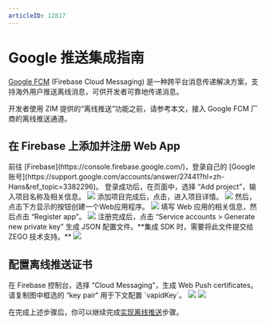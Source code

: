 ```yaml
---
articleID: 12817
---
```


# Google 推送集成指南

[Google FCM](https://firebase.google.com) (Firebase Cloud Messaging) 是一种跨平台消息传递解决方案，支持海外用户推送离线消息，可供开发者可靠地传递消息。
  
开发者使用 ZIM 提供的“离线推送”功能之前，请参考本文，接入 Google FCM 厂商的离线推送通道。  

## 在 Firebase 上添加并注册 Web App

<Steps>
<Step title="登录 Firebase">
前往 [Firebase](https://console.firebase.google.com/)，登录自己的 [Google 账号](https://support.google.com/accounts/answer/27441?hl=zh-Hans&ref_topic=3382296)。
</Step>
<Step title="添加项目">
登录成功后，在页面中，选择 “Add project”，输入项目名称及相关信息。
<Frame width="512" height="auto" caption="">
  <img src="https://doc-media.zego.im/sdk-doc/Pics/ZIM/Web/add_project.png" />
</Frame>
</Step>
<Step title="创建 Web 应用">
添加项目完成后，点击，进入项目详情。
 <Frame width="512" height="auto" caption="">
  <img src="https://doc-media.zego.im/sdk-doc/Pics/ZIM/Web/project_info.png" />
</Frame>
然后，点击下方显示的按钮创建一个Web应用程序。
<Frame width="512" height="auto" caption="">
  <img src="https://doc-media.zego.im/sdk-doc/Pics/ZIM/Web/create_app.png" />
</Frame>
填写 Web 应用的相关信息，然后点击 “Register app”。
<Frame width="512" height="auto" caption="">
  <img src="https://doc-media.zego.im/sdk-doc/Pics/ZIM/Web/add_app_info.png" />
</Frame>
</Step>
<Step title="获取 Firebase service account credential">
注册完成后，点击 “Service accounts > Generate new private key” 生成 JSON 配置文件。**集成 SDK 时，需要将此文件提交给 ZEGO 技术支持。**
<Frame width="512" height="auto" caption="">
  <img src="https://doc-media.zego.im/sdk-doc/Pics/ZIM/Web/download_google_json.png" />
</Frame>
</Step>
</Steps>


   
## 配置离线推送证书

<Steps>
<Step title="生成 Web Push certificates">
在 Firebase 控制台，选择 “Cloud Messaging”，生成 Web Push certificates。请复制图中框选的 “key pair“ 用于下文配置 `vapidKey`。

<Frame width="512" height="auto" caption="">
  <img src="https://doc-media.zego.im/sdk-doc/Pics/ZIM/Web/firebase_push_certificates.png" />
</Frame>
</Step>
<Step title="拷贝 firebaseConfig 变量信息">

<Frame width="512" height="auto" caption="">
  <img src="https://doc-media.zego.im/sdk-doc/Pics/ZIM/Web/firebase_config.png" />
</Frame>
</Step>
</Steps>


在完成上述步骤后，你可以继续完成[实现离线推送](./Implement%20offline%20push%20notification.mdx)步骤。
